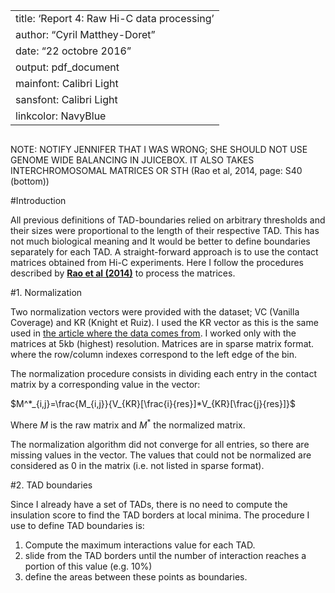 
---
title: 'Report 4: Raw Hi-C data processing'
author: "Cyril Matthey-Doret"
date: "22 octobre 2016"
output: pdf_document
mainfont: Calibri Light
sansfont: Calibri Light
linkcolor: NavyBlue
---


```r
```

NOTE: NOTIFY JENNIFER THAT I WAS WRONG; SHE SHOULD NOT USE GENOME WIDE BALANCING IN JUICEBOX. IT ALSO TAKES INTERCHROMOSOMAL MATRICES OR STH (Rao et al, 2014, page: S40 (bottom))


#Introduction

All previous definitions of TAD-boundaries relied on arbitrary thresholds and their sizes were proportional to the length of their respective TAD. This has not much biological meaning and It would be better to define boundaries separately for each TAD. A straight-forward approach is to use the contact matrices obtained from Hi-C experiments\footnote{Matrices used are from the GSE63525 GM12878 primary intrachromosomal contact matrices dataset}. Here I follow the procedures described by [__Rao et al (2014)__](https://www.ncbi.nlm.nih.gov/geo/query/acc.cgi?acc=GSE63525) to process the matrices.

#1. Normalization

Two normalization vectors were provided with the dataset; VC (Vanilla Coverage) and KR (Knight et Ruiz). I used the KR vector as this is the same used in [the article where the data comes from](http://www.cell.com/abstract/S0092-8674(14)01497-4). I worked only with the matrices at 5kb (highest) resolution. Matrices are in sparse matrix format. where the row/column indexes correspond to the left edge of the bin.

The normalization procedure consists in dividing each entry in the contact matrix by a corresponding value in the vector:

$M^*_{i,j}=\frac{M_{i,j}}{V_{KR}[\frac{i}{res}]*V_{KR}[\frac{j}{res}]}$

Where $M$ is the raw matrix and $M^*$ the normalized matrix.

The normalization algorithm did not converge for all entries, so there are missing values in the vector. The values that could not be normalized are considered as 0 in the matrix (i.e. not listed in sparse format).

#2. TAD boundaries

Since I already have a set of TADs, there is no need to compute the insulation score to find the TAD borders at local minima. The procedure I use to define TAD boundaries is:

1. Compute the maximum interactions value for each TAD.
2. slide from the TAD borders until the number of interaction reaches a portion of this value (e.g. 10%)
3. define the areas between these points as boundaries.


```r
```